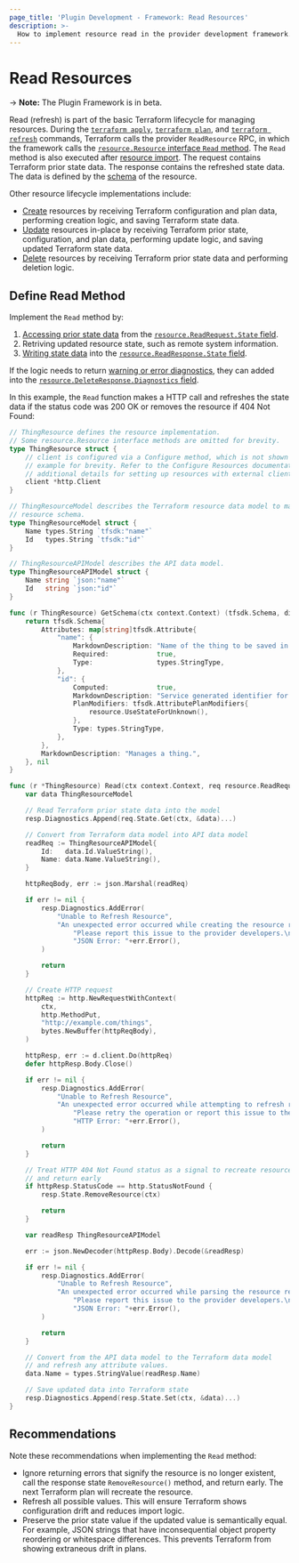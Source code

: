 ```yaml
---
page_title: 'Plugin Development - Framework: Read Resources'
description: >-
  How to implement resource read in the provider development framework.
---
```


# Read Resources

-> **Note:** The Plugin Framework is in beta.

Read (refresh) is part of the basic Terraform lifecycle for managing resources. During the [`terraform apply`](/cli/commands/apply), [`terraform plan`](/cli/commands/plan), and [`terraform refresh`](/cli/commands/refresh) commands, Terraform calls the provider `ReadResource` RPC, in which the framework calls the [`resource.Resource` interface `Read` method](https://pkg.go.dev/github.com/hashicorp/terraform-plugin-framework/resource#Resource.Read). The `Read` method is also executed after [resource import](/terraform/plugin/framework/resources/import). The request contains Terraform prior state data. The response contains the refreshed state data. The data is defined by the [schema](/terraform/plugin/framework/schemas) of the resource.

Other resource lifecycle implementations include:

- [Create](/terraform/plugin/framework/resources/create) resources by receiving Terraform configuration and plan data, performing creation logic, and saving Terraform state data.
- [Update](/terraform/plugin/framework/resources/update) resources in-place by receiving Terraform prior state, configuration, and plan data, performing update logic, and saving updated Terraform state data.
- [Delete](/terraform/plugin/framework/resources/delete) resources by receiving Terraform prior state data and performing deletion logic.

## Define Read Method

Implement the `Read` method by:

1. [Accessing prior state data](/terraform/plugin/framework/accessing-values) from the [`resource.ReadRequest.State` field](https://pkg.go.dev/github.com/hashicorp/terraform-plugin-framework/resource#ReadRequest.State).
1. Retriving updated resource state, such as remote system information.
1. [Writing state data](/terraform/plugin/framework/writing-state) into the [`resource.ReadResponse.State` field](https://pkg.go.dev/github.com/hashicorp/terraform-plugin-framework/resource#ReadResponse.State).

If the logic needs to return [warning or error diagnostics](/terraform/plugin/framework/diagnostics), they can added into the [`resource.DeleteResponse.Diagnostics` field](https://pkg.go.dev/github.com/hashicorp/terraform-plugin-framework/resource#DeleteResponse.Diagnostics).

In this example, the `Read` function makes a HTTP call and refreshes the state data if the status code was 200 OK or removes the resource if 404 Not Found:

```go
// ThingResource defines the resource implementation.
// Some resource.Resource interface methods are omitted for brevity.
type ThingResource struct {
	// client is configured via a Configure method, which is not shown in this
	// example for brevity. Refer to the Configure Resources documentation for
	// additional details for setting up resources with external clients.
	client *http.Client
}

// ThingResourceModel describes the Terraform resource data model to match the
// resource schema.
type ThingResourceModel struct {
	Name types.String `tfsdk:"name"`
	Id   types.String `tfsdk:"id"`
}

// ThingResourceAPIModel describes the API data model.
type ThingResourceAPIModel struct {
	Name string `json:"name"`
	Id   string `json:"id"`
}

func (r ThingResource) GetSchema(ctx context.Context) (tfsdk.Schema, diag.Diagnostics) {
	return tfsdk.Schema{
		Attributes: map[string]tfsdk.Attribute{
			"name": {
				MarkdownDescription: "Name of the thing to be saved in the service.",
				Required:            true,
				Type:                types.StringType,
			},
			"id": {
				Computed:            true,
				MarkdownDescription: "Service generated identifier for the thing.",
				PlanModifiers: tfsdk.AttributePlanModifiers{
					resource.UseStateForUnknown(),
				},
				Type: types.StringType,
			},
		},
		MarkdownDescription: "Manages a thing.",
	}, nil
}

func (r *ThingResource) Read(ctx context.Context, req resource.ReadRequest, resp *resource.ReadResponse) {
	var data ThingResourceModel

	// Read Terraform prior state data into the model
	resp.Diagnostics.Append(req.State.Get(ctx, &data)...)

	// Convert from Terraform data model into API data model
	readReq := ThingResourceAPIModel{
		Id:   data.Id.ValueString(),
		Name: data.Name.ValueString(),
	}

	httpReqBody, err := json.Marshal(readReq)

	if err != nil {
		resp.Diagnostics.AddError(
			"Unable to Refresh Resource",
			"An unexpected error occurred while creating the resource read request. "+
				"Please report this issue to the provider developers.\n\n"+
				"JSON Error: "+err.Error(),
		)

		return
	}

	// Create HTTP request
	httpReq := http.NewRequestWithContext(
		ctx,
		http.MethodPut,
		"http://example.com/things",
		bytes.NewBuffer(httpReqBody),
	)

	httpResp, err := d.client.Do(httpReq)
	defer httpResp.Body.Close()

	if err != nil {
		resp.Diagnostics.AddError(
			"Unable to Refresh Resource",
			"An unexpected error occurred while attempting to refresh resource state. "+
				"Please retry the operation or report this issue to the provider developers.\n\n"+
				"HTTP Error: "+err.Error(),
		)

		return
	}

	// Treat HTTP 404 Not Found status as a signal to recreate resource
	// and return early
	if httpResp.StatusCode == http.StatusNotFound {
		resp.State.RemoveResource(ctx)

		return
	}

	var readResp ThingResourceAPIModel

	err := json.NewDecoder(httpResp.Body).Decode(&readResp)

	if err != nil {
		resp.Diagnostics.AddError(
			"Unable to Refresh Resource",
			"An unexpected error occurred while parsing the resource read response. "+
				"Please report this issue to the provider developers.\n\n"+
				"JSON Error: "+err.Error(),
		)

		return
	}

	// Convert from the API data model to the Terraform data model
	// and refresh any attribute values.
	data.Name = types.StringValue(readResp.Name)

	// Save updated data into Terraform state
	resp.Diagnostics.Append(resp.State.Set(ctx, &data)...)
}
```

## Recommendations

Note these recommendations when implementing the `Read` method:

* Ignore returning errors that signify the resource is no longer existent, call the response state `RemoveResource()` method, and return early. The next Terraform plan will recreate the resource.
* Refresh all possible values. This will ensure Terraform shows configuration drift and reduces import logic.
* Preserve the prior state value if the updated value is semantically equal. For example, JSON strings that have inconsequential object property reordering or whitespace differences. This prevents Terraform from showing extraneous drift in plans.
